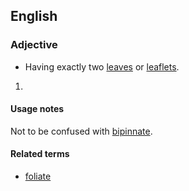 ==English==

===Adjective===
{{en-adj|-}}
*{{botany}} Having exactly two [[leaf|leaves]] or [[leaflet]]s.

# {{defn|English}}

====Usage notes====
Not to be confused with [[bipinnate]].

====Related terms====
*[[foliate]]